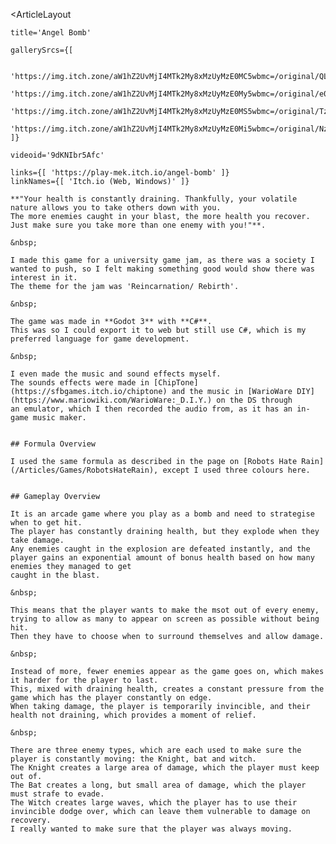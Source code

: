 

<ArticleLayout 

    title='Angel Bomb'

    gallerySrcs={[

        'https://img.itch.zone/aW1hZ2UvMjI4MTk2My8xMzUyMzE0MC5wbmc=/original/QLWLvM.png',
        'https://img.itch.zone/aW1hZ2UvMjI4MTk2My8xMzUyMzE0My5wbmc=/original/e0Wmqo.png',
        'https://img.itch.zone/aW1hZ2UvMjI4MTk2My8xMzUyMzE0MS5wbmc=/original/TzaG2c.png',
        'https://img.itch.zone/aW1hZ2UvMjI4MTk2My8xMzUyMzE0Mi5wbmc=/original/Nz5J6c.png',
    ]}

    videoid='9dKNIbr5Afc'

    links={[ 'https://play-mek.itch.io/angel-bomb' ]}
    linkNames={[ 'Itch.io (Web, Windows)' ]}
>
    **"Your health is constantly draining. Thankfully, your volatile nature allows you to take others down with you.
    The more enemies caught in your blast, the more health you recover. Just make sure you take more than one enemy with you!"**.

    &nbsp;  
    
    I made this game for a university game jam, as there was a society I wanted to push, so I felt making something good would show there was interest in it.
    The theme for the jam was 'Reincarnation/ Rebirth'.

    &nbsp;  

    The game was made in **Godot 3** with **C#**.
    This was so I could export it to web but still use C#, which is my preferred language for game development.

    &nbsp;  

    I even made the music and sound effects myself.
    The sounds effects were made in [ChipTone](https://sfbgames.itch.io/chiptone) and the music in [WarioWare DIY](https://www.mariowiki.com/WarioWare:_D.I.Y.) on the DS through
    an emulator, which I then recorded the audio from, as it has an in-game music maker.


    ## Formula Overview

    I used the same formula as described in the page on [Robots Hate Rain](/Articles/Games/RobotsHateRain), except I used three colours here.


    ## Gameplay Overview

    It is an arcade game where you play as a bomb and need to strategise when to get hit.
    The player has constantly draining health, but they explode when they take damage.
    Any enemies caught in the explosion are defeated instantly, and the player gains an exponential amount of bonus health based on how many enemies they managed to get 
    caught in the blast.

    &nbsp;  

    This means that the player wants to make the msot out of every enemy, trying to allow as many to appear on screen as possible without being hit.
    Then they have to choose when to surround themselves and allow damage.
    
    &nbsp;  
    
    Instead of more, fewer enemies appear as the game goes on, which makes it harder for the player to last.
    This, mixed with draining health, creates a constant pressure from the game which has the player constantly on edge.
    When taking damage, the player is temporarily invincible, and their health not draining, which provides a moment of relief.
    
    &nbsp;  

    There are three enemy types, which are each used to make sure the player is constantly moving: the Knight, bat and witch.
    The Knight creates a large area of damage, which the player must keep out of.
    The Bat creates a long, but small area of damage, which the player must strafe to evade.
    The Witch creates large waves, which the player has to use their invincible dodge over, which can leave them vulnerable to damage on recovery.
    I really wanted to make sure that the player was always moving.

</ArticleLayout>
